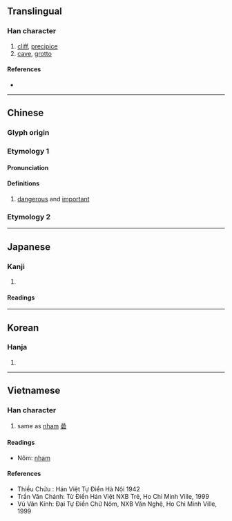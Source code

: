 {{also|巌|岩}}
{{character info}}
==Translingual==
{{ja-forms|[[巌]]/[[岩]]|[[岩]]|巖/[[岩]]}}

===Han character===
{{Han char|rn=46|rad=山|as=20|sn=23|four=22248|canj=URRK|ids=⿱山嚴}}

# [[cliff]], [[precipice]]
# [[cave]], [[grotto]]

====References====
* {{Han ref|kx=0323.070|dkj=08649|dj=0623.150|hdz=10808.070|uh=5DD6|ud=24022|bh=C5C9|bd=50633}}

----

==Chinese==
{{zh-forms|t2=岩|s=岩}}

===Glyph origin===
{{Han etym}}
{{Han compound|ls=psc|山|嚴|c1=s|c2=p|t1=mountain}}

===Etymology 1===

====Pronunciation====
{{zh-pron
|m=yán
|c=ngaam4
|cat=adj
}}

====Definitions====
{{zh-hanzi}}

# {{lb|zh|of a military position}} [[dangerous]] and [[important]]
#: {{zh-x|^制，巖 邑 也，^虢 ^叔 死 焉。|The {{w|:zh:Hulao Pass|''Zhi'' area}} is a '''dangerous and important''' place, {{w|Eastern Guo|Guo}} Shu died there.|ref=Zuozhuan|3=CL}}

===Etymology 2===
{{zh-see|岩|v}}

----

==Japanese==
{{ja-kanji forms|巌|巖}}

===Kanji===
{{ja-kanji|grade=|rs=山20|shin=巌}}

# {{rfdef|ja|sort=山20}}

====Readings====
{{ja-readings
|on=がん, げん
|kun=けわ-し.い, いわお-, いわ-
}}

----

==Korean==

===Hanja===
{{ko-hanja|hangeul=[[암]], [[엄]]|rv=am, eom|mr=am, ŏm}}

# {{rfdef|ko|sort=山20}}

----

==Vietnamese==

===Han character===
{{vi-readings|reading=nham|rs=山20}}

# same as [[nham]] [[碞]]

====Readings====
* Nôm: [[nham]]

====References====
* Thiều Chửu : Hán Việt Tự Điển Hà Nội 1942
* Trần Văn Chánh: Từ Điển Hán Việt NXB Trẻ, Ho Chi Minh Ville, 1999
* Vũ Văn Kính: Đại Tự Điển Chữ Nôm, NXB Văn Nghệ, Ho Chi Minh Ville, 1999